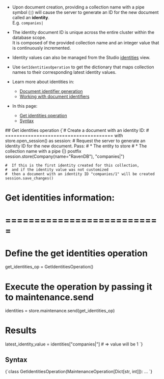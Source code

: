 
<Admonition type="note" title="">

* Upon document creation, providing a collection name with a pipe symbol (`|`) 
  will cause the server to generate an ID for the new document called an **identity**.  
  E.g. `companies|`
 
* The identity document ID is unique across the entire cluster within the database scope.  
  It is composed of the provided collection name and an integer value that is continuously incremented.

* Identity values can also be managed from the Studio [identities](../../../../studio/database/documents/identities-view.mdx) view.

* Use `GetIdentitiesOperation` to get the dictionary that maps collection names to their corresponding latest identity values.

* Learn more about identities in:

    * [Document identifier generation](../../../../server/kb/document-identifier-generation.mdx#strategy--3)
    * [Working with document identifiers](../../../../client-api/document-identifiers/working-with-document-identifiers.mdx#identities)

* In this page:

  * [Get identities operation](../../../../client-api/operations/maintenance/identities/get-identities.mdx#get-identities-operation)
  * [Syntax](../../../../client-api/operations/maintenance/identities/get-identities.mdx#syntax)

</Admonition>
## Get identities operation 

<TabItem value="get_identities" label="get_identities">
<CodeBlock language="python">
{`# Create a document with an identity ID:
# ======================================
with store.open_session() as session:
    # Request the server to generate an identity ID for the new document. Pass:
    #    * The entity to store
    #    * The collection name with a pipe (|) postfix
    session.store(Company(name="RavenDB"), "companies|")

    #  If this is the first identity created for this collection,
    #  and if the identity value was not customized
    #  then a document with an identity ID "companies/1" will be created
    session.save_changes()

# Get identities information:
# ===========================

# Define the get identities operation
get_identities_op = GetIdentitiesOperation()

# Execute the operation by passing it to maintenance.send
identities = store.maintenance.send(get_identities_op)

# Results
latest_identity_value = identities["companies|"]  # => value will be 1
`}
</CodeBlock>
</TabItem>



## Syntax 

<TabItem value="syntax" label="syntax">
<CodeBlock language="python">
{`class GetIdentitiesOperation(MaintenanceOperation[Dict[str, int]]): ...
`}
</CodeBlock>
</TabItem>




